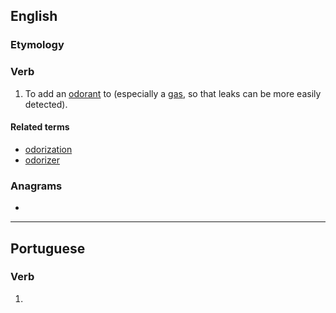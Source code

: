 ==English==

===Etymology===
{{suffix|en|odor|ize}}

===Verb===
{{en-verb|odoriz}}

# {{lb|en|transitive}} To add an [[odorant]] to (especially a [[gas]], so that leaks can be more easily detected).

====Related terms====
* [[odorization]]
* [[odorizer]]

===Anagrams===
* {{anagrams|en|a=deioorz|doozier}}

----

==Portuguese==

===Verb===
{{head|pt|verb form}}

# {{pt-verb-form-of|odorizar}}